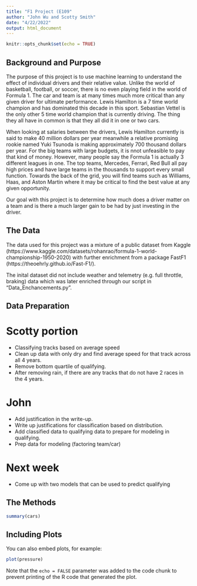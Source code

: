 ```yaml
---
title: "F1 Project (E109"
author: "John Wu and Scotty Smith"
date: "4/22/2022"
output: html_document
---
```


```r
knitr::opts_chunk$set(echo = TRUE)
```

## Background and Purpose

The purpose of this project is to use machine learning to understand the effect of individual drivers and their relative value.  Unlike the world of basketball, football, or soccer, there is no even playing field in the world of Formula 1.  The car and team is at many times much more critical than any given driver for ultimate performance.  Lewis Hamilton is a 7 time world champion and has dominated this decade in this sport.  Sebastian Vettel is the only other 5 time world champion that is currently driving.  The thing they all have in common is that they all did it in one or two cars.  

When looking at salaries between the drivers, Lewis Hamilton currently is said to make 40 million dollars per year meanwhile a relative promising rookie named Yuki Tsunoda is making approximately 700 thousand dollars per year.  For the big teams with large budgets, it is nnot unfeasible to pay that kind of money.  However, many people say the Formula 1 is actually 3 different leagues in one.  The top teams, Mercedes, Ferrari, Red Bull all pay high prices and have large teams in the thousands to support every small function.  Towards the back of the grid, you will find teams such as Williams, Haas, and Aston Martin where it may be critical to find the best value at any given opportunity.  

Our goal with this project is to determine how much does a driver matter on a team and is there a much larger gain to be had by just investing in the driver.  

## The Data

The data used for this project was a mixture of a public dataset from Kaggle (https://www.kaggle.com/datasets/rohanrao/formula-1-world-championship-1950-2020) with further enrichment from a package FastF1 (https://theoehrly.github.io/Fast-F1/).

The inital dataset did not include weather and telemetry (e.g. full throttle, braking) data which was later enriched through our script in "Data_Enchancements.py".  

## Data Preparation

# Scotty portion
- Classifying tracks based on average speed
- Clean up data with only dry and find average speed for that track across all 4 years.  
- Remove bottom quartile of qualifying. 
- After removing rain, if there are any tracks that do not have 2 races in the 4 years.  


# John
- Add justification in the write-up.  
- Write up justifications for classification based on distribution.
- Add classified data to qualifying data to prepare for modeling in qualifying.
- Prep data for modeling (factoring team/car)


# Next week
- Come up with two models that can be used to predict qualifying



## The Methods





```r
summary(cars)
```

## Including Plots

You can also embed plots, for example:

```r
plot(pressure)
```

Note that the `echo = FALSE` parameter was added to the code chunk to prevent printing of the R code that generated the plot.

